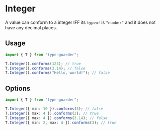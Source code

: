 # Integer

A value can conform to a integer IFF its `typeof` is `"number"` and it does not have any decimal places.

## Usage

```ts copy
import { T } from "type-guarder";

T.Integer().conforms(123); // true
T.Integer().conforms(3.14); // false
T.Integer().conforms("Hello, world!"); // false
```

## Options

```ts copy
import { T } from "type-guarder";

T.Integer({ min: 10 }).conforms(3); // false
T.Integer({ max: 4 }).conforms(3); // true
T.Integer({ max: 4 }).conforms(3.14); // false
T.Integer({ min: 2, max: 4 }).conforms(3); // true
```
